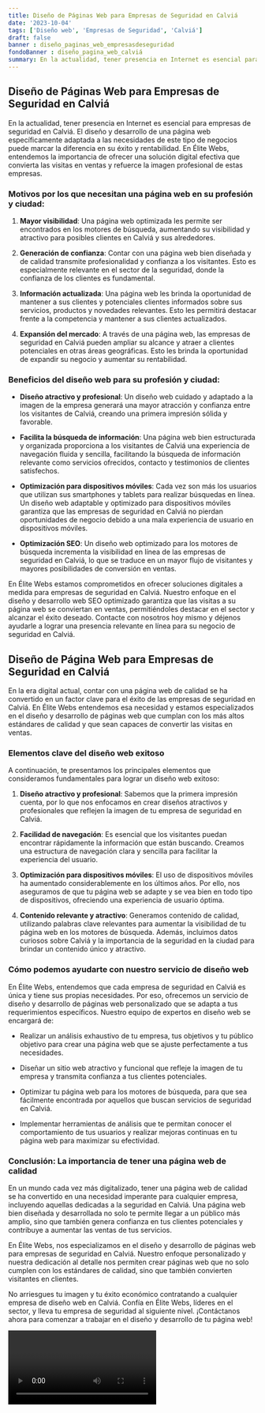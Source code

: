 ```yaml
---
title: Diseño de Páginas Web para Empresas de Seguridad en Calviá
date: '2023-10-04'
tags: ['Diseño web', 'Empresas de Seguridad', 'Calviá']
draft: false
banner : diseño_paginas_web_empresasdeseguridad
fondoBanner : diseño_pagina_web_calviá
summary: En la actualidad, tener presencia en Internet es esencial para empresas de seguridad en Calviá. El diseño y desarrollo de una página web específicamente adaptada a las necesidades de este tipo de negocios puede marcar la diferencia en su éxito y rentabilidad. En Élite Webs, entendemos la importancia de ofrecer una solución digital efectiva que convierta las visitas en ventas y refuerce la imagen profesional de estas empresas.
---
```


## Diseño de Páginas Web para Empresas de Seguridad en Calviá

En la actualidad, tener presencia en Internet es esencial para empresas de seguridad en Calviá. El diseño y desarrollo de una página web específicamente adaptada a las necesidades de este tipo de negocios puede marcar la diferencia en su éxito y rentabilidad. En Élite Webs, entendemos la importancia de ofrecer una solución digital efectiva que convierta las visitas en ventas y refuerce la imagen profesional de estas empresas.

### Motivos por los que necesitan una página web en su profesión y ciudad:

1. **Mayor visibilidad**: Una página web optimizada les permite ser encontrados en los motores de búsqueda, aumentando su visibilidad y atractivo para posibles clientes en Calviá y sus alrededores. 

2. **Generación de confianza**: Contar con una página web bien diseñada y de calidad transmite profesionalidad y confianza a los visitantes. Esto es especialmente relevante en el sector de la seguridad, donde la confianza de los clientes es fundamental.

3. **Información actualizada**: Una página web les brinda la oportunidad de mantener a sus clientes y potenciales clientes informados sobre sus servicios, productos y novedades relevantes. Esto les permitirá destacar frente a la competencia y mantener a sus clientes actualizados.

4. **Expansión del mercado**: A través de una página web, las empresas de seguridad en Calviá pueden ampliar su alcance y atraer a clientes potenciales en otras áreas geográficas. Esto les brinda la oportunidad de expandir su negocio y aumentar su rentabilidad.

### Beneficios del diseño web para su profesión y ciudad:

- **Diseño atractivo y profesional**: Un diseño web cuidado y adaptado a la imagen de la empresa generará una mayor atracción y confianza entre los visitantes de Calviá, creando una primera impresión sólida y favorable.

- **Facilita la búsqueda de información**: Una página web bien estructurada y organizada proporciona a los visitantes de Calviá una experiencia de navegación fluida y sencilla, facilitando la búsqueda de información relevante como servicios ofrecidos, contacto y testimonios de clientes satisfechos.

- **Optimización para dispositivos móviles**: Cada vez son más los usuarios que utilizan sus smartphones y tablets para realizar búsquedas en línea. Un diseño web adaptable y optimizado para dispositivos móviles garantiza que las empresas de seguridad en Calviá no pierdan oportunidades de negocio debido a una mala experiencia de usuario en dispositivos móviles.

- **Optimización SEO**: Un diseño web optimizado para los motores de búsqueda incrementa la visibilidad en línea de las empresas de seguridad en Calviá, lo que se traduce en un mayor flujo de visitantes y mayores posibilidades de conversión en ventas.

En Élite Webs estamos comprometidos en ofrecer soluciones digitales a medida para empresas de seguridad en Calviá. Nuestro enfoque en el diseño y desarrollo web SEO optimizado garantiza que las visitas a su página web se conviertan en ventas, permitiéndoles destacar en el sector y alcanzar el éxito deseado. Contacte con nosotros hoy mismo y déjenos ayudarle a lograr una presencia relevante en línea para su negocio de seguridad en Calviá.

<GifSeo />

<Cta />

## Diseño de Página Web para Empresas de Seguridad en Calviá

En la era digital actual, contar con una página web de calidad se ha convertido en un factor clave para el éxito de las empresas de seguridad en Calviá. En Élite Webs entendemos esa necesidad y estamos especializados en el diseño y desarrollo de páginas web que cumplan con los más altos estándares de calidad y que sean capaces de convertir las visitas en ventas.

### Elementos clave del diseño web exitoso

A continuación, te presentamos los principales elementos que consideramos fundamentales para lograr un diseño web exitoso:

1. **Diseño atractivo y profesional**: Sabemos que la primera impresión cuenta, por lo que nos enfocamos en crear diseños atractivos y profesionales que reflejen la imagen de tu empresa de seguridad en Calviá.

2. **Facilidad de navegación**: Es esencial que los visitantes puedan encontrar rápidamente la información que están buscando. Creamos una estructura de navegación clara y sencilla para facilitar la experiencia del usuario.

3. **Optimización para dispositivos móviles**: El uso de dispositivos móviles ha aumentado considerablemente en los últimos años. Por ello, nos aseguramos de que tu página web se adapte y se vea bien en todo tipo de dispositivos, ofreciendo una experiencia de usuario óptima.

4. **Contenido relevante y atractivo**: Generamos contenido de calidad, utilizando palabras clave relevantes para aumentar la visibilidad de tu página web en los motores de búsqueda. Además, incluimos datos curiosos sobre Calviá y la importancia de la seguridad en la ciudad para brindar un contenido único y atractivo.

### Cómo podemos ayudarte con nuestro servicio de diseño web

En Élite Webs, entendemos que cada empresa de seguridad en Calviá es única y tiene sus propias necesidades. Por eso, ofrecemos un servicio de diseño y desarrollo de páginas web personalizado que se adapta a tus requerimientos específicos. Nuestro equipo de expertos en diseño web se encargará de:

- Realizar un análisis exhaustivo de tu empresa, tus objetivos y tu público objetivo para crear una página web que se ajuste perfectamente a tus necesidades.

- Diseñar un sitio web atractivo y funcional que refleje la imagen de tu empresa y transmita confianza a tus clientes potenciales.

- Optimizar tu página web para los motores de búsqueda, para que sea fácilmente encontrada por aquellos que buscan servicios de seguridad en Calviá.

- Implementar herramientas de análisis que te permitan conocer el comportamiento de tus usuarios y realizar mejoras continuas en tu página web para maximizar su efectividad.

### Conclusión: La importancia de tener una página web de calidad

En un mundo cada vez más digitalizado, tener una página web de calidad se ha convertido en una necesidad imperante para cualquier empresa, incluyendo aquellas dedicadas a la seguridad en Calviá. Una página web bien diseñada y desarrollada no solo te permite llegar a un público más amplio, sino que también genera confianza en tus clientes potenciales y contribuye a aumentar las ventas de tus servicios.

En Élite Webs, nos especializamos en el diseño y desarrollo de páginas web para empresas de seguridad en Calviá. Nuestro enfoque personalizado y nuestra dedicación al detalle nos permiten crear páginas web que no solo cumplen con los estándares de calidad, sino que también convierten visitantes en clientes.

No arriesgues tu imagen y tu éxito económico contratando a cualquier empresa de diseño web en Calviá. Confía en Élite Webs, líderes en el sector, y lleva tu empresa de seguridad al siguiente nivel. ¡Contáctanos ahora para comenzar a trabajar en el diseño y desarrollo de tu página web!

<Video />

<CtaBot job='Empresas de Seguridad' city='Calviá'/>

<Gmaps query='Calviá+españa+maps' />